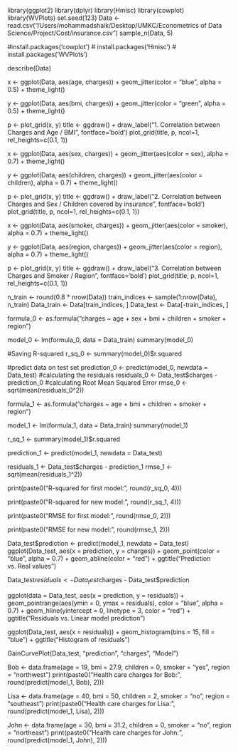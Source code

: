 library(ggplot2)
library(dplyr)
library(Hmisc)
library(cowplot)
library(WVPlots)
set.seed(123)
Data <- read.csv("/Users/mohammadshaik/Desktop/UMKC/Econometrics of Data Science/Project/Cost/insurance.csv")
sample_n(Data, 5)

#install.packages('cowplot')
# install.packages('Hmisc')
# install.packages('WVPlots')


describe(Data)

x <- ggplot(Data, aes(age, charges)) +
  geom_jitter(color = "blue", alpha = 0.5) +
    theme_light()

y <- ggplot(Data, aes(bmi, charges)) +
  geom_jitter(color = "green", alpha = 0.5) +
  theme_light()

p <- plot_grid(x, y) 
title <- ggdraw() + draw_label("1. Correlation between Charges and Age / BMI", fontface='bold')
plot_grid(title, p, ncol=1, rel_heights=c(0.1, 1))


x <- ggplot(Data, aes(sex, charges)) +
  geom_jitter(aes(color = sex), alpha = 0.7) +
  theme_light()

y <- ggplot(Data, aes(children, charges)) +
  geom_jitter(aes(color = children), alpha = 0.7) +
  theme_light()

p <- plot_grid(x, y) 
title <- ggdraw() + draw_label("2. Correlation between Charges and Sex / Children covered by insurance", fontface='bold')
plot_grid(title, p, ncol=1, rel_heights=c(0.1, 1))


x <- ggplot(Data, aes(smoker, charges)) +
  geom_jitter(aes(color = smoker), alpha = 0.7) +
  theme_light()

y <- ggplot(Data, aes(region, charges)) +
  geom_jitter(aes(color = region), alpha = 0.7) +
  theme_light()

p <- plot_grid(x, y) 
title <- ggdraw() + draw_label("3. Correlation between Charges and Smoker / Region", fontface='bold')
plot_grid(title, p, ncol=1, rel_heights=c(0.1, 1))



n_train <- round(0.8 * nrow(Data))
train_indices <- sample(1:nrow(Data), n_train)
Data_train <- Data[train_indices, ]
Data_test <- Data[-train_indices, ]

formula_0 <- as.formula("charges ~ age + sex + bmi + children + smoker + region")


model_0 <- lm(formula_0, data = Data_train)
summary(model_0)



#Saving R-squared
r_sq_0 <- summary(model_0)$r.squared

#predict data on test set
prediction_0 <- predict(model_0, newdata = Data_test)
#calculating the residuals
residuals_0 <- Data_test$charges - prediction_0
#calculating Root Mean Squared Error
rmse_0 <- sqrt(mean(residuals_0^2))

formula_1 <- as.formula("charges ~ age + bmi + children + smoker + region")

model_1 <- lm(formula_1, data = Data_train)
summary(model_1)


r_sq_1 <- summary(model_1)$r.squared

prediction_1 <- predict(model_1, newdata = Data_test)

residuals_1 <- Data_test$charges - prediction_1
rmse_1 <- sqrt(mean(residuals_1^2))

print(paste0("R-squared for first model:", round(r_sq_0, 4)))


print(paste0("R-squared for new model: ", round(r_sq_1, 4)))

print(paste0("RMSE for first model: ", round(rmse_0, 2)))

print(paste0("RMSE for new model: ", round(rmse_1, 2)))

Data_test$prediction <- predict(model_1, newdata = Data_test)
ggplot(Data_test, aes(x = prediction, y = charges)) + 
  geom_point(color = "blue", alpha = 0.7) + 
  geom_abline(color = "red") +
  ggtitle("Prediction vs. Real values")

Data_test$residuals <- Data_test$charges - Data_test$prediction

ggplot(data = Data_test, aes(x = prediction, y = residuals)) +
  geom_pointrange(aes(ymin = 0, ymax = residuals), color = "blue", alpha = 0.7) +
  geom_hline(yintercept = 0, linetype = 3, color = "red") +
  ggtitle("Residuals vs. Linear model prediction")

ggplot(Data_test, aes(x = residuals)) + 
  geom_histogram(bins = 15, fill = "blue") +
  ggtitle("Histogram of residuals")

GainCurvePlot(Data_test, "prediction", "charges", "Model")

Bob <- data.frame(age = 19,
                  bmi = 27.9,
                  children = 0,
                  smoker = "yes",
                  region = "northwest")
print(paste0("Health care charges for Bob: ", round(predict(model_1, Bob), 2)))  
  
Lisa <- data.frame(age = 40,
                   bmi = 50,
                   children = 2,
                   smoker = "no",
                   region = "southeast")
print(paste0("Health care charges for Lisa: ", round(predict(model_1, Lisa), 2)))  

John <- data.frame(age = 30,
                   bmi = 31.2,
                   children = 0,
                   smoker = "no",
                   region = "northeast")
print(paste0("Health care charges for John: ", round(predict(model_1, John), 2)))
